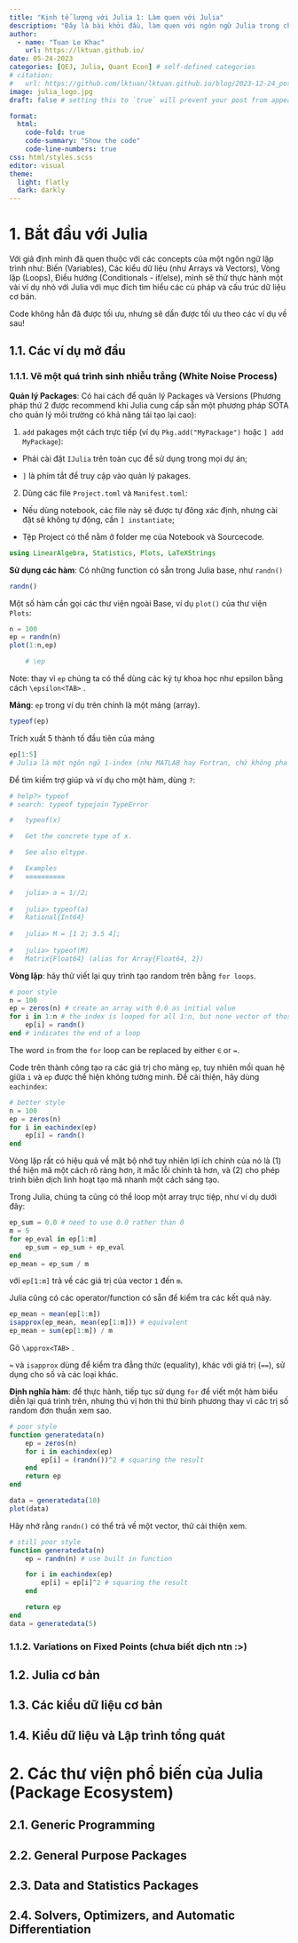 ---
title: "Kinh tế lượng với Julia 1: Làm quen với Julia"
description: "Đây là bài khởi đầu, làm quen với ngôn ngữ Julia trong chuỗi series các mô hình Kinh tế lượng - [nguồn](https://julia.quantecon.org/)"
author:
  - name: "Tuan Le Khac"
    url: https://lktuan.github.io/
date: 05-24-2023
categories: [QEJ, Julia, Quant Econ] # self-defined categories
# citation: 
#   url: https://github.com/lktuan/lktuan.github.io/blog/2023-12-24_post/
image: julia_logo.jpg
draft: false # setting this to `true` will prevent your post from appearing on your listing page until you're ready!

format: 
  html: 
    code-fold: true
    code-summary: "Show the code"
    code-line-numbers: true
css: html/styles.scss
editor: visual
theme:
  light: flatly
  dark: darkly
---

# 1. Bắt đầu với Julia

Với giả định mình đã quen thuộc với các concepts của một ngôn ngữ lập trình như: Biến (Variables), Các kiểu dữ liệu (như Arrays và Vectors), Vòng lặp (Loops), Điều hướng (Conditionals - if/else), mình sẽ thử thực hành một vài ví dụ nhỏ với Julia với mục đích tìm hiểu các cú pháp và cấu trúc dữ liệu cơ bản.

Code không hẳn đã được tối ưu, nhưng sẽ dần được tối ưu theo các ví dụ về sau!

## 1.1. Các ví dụ mở đầu

### 1.1.1. Vẽ một quá trình sinh nhiễu trắng (White Noise Process)

**Quản lý Packages**: Có hai cách để quản lý Packages và Versions (Phương pháp thứ 2 được recommend khi Julia cung cấp sẵn một phương pháp SOTA cho quản lý môi trường có khả năng tái tạo lại cao):

1.  `add` pakages một cách trực tiếp (ví dụ `Pkg.add("MyPackage")` hoặc `] add MyPackage`):

-   Phải cài đặt `IJulia` trên toàn cục để sử dụng trong mọi dự án;

-   `]` là phím tắt để truy cập vào quản lý pakages.

2.  Dùng các file `Project.toml` và `Manifest.toml`:

-   Nếu dùng notebook, các file này sẽ được tự đông xác định, nhưng cài đặt sẽ không tự động, cần `] instantiate`;

-   Tệp Project có thể nằm ở folder mẹ của Notebook và Sourcecode.

```{julia}
using LinearAlgebra, Statistics, Plots, LaTeXStrings
```

**Sử dụng các hàm**: Có những function có sẵn trong Julia base, như `randn()`

```{julia}
randn()
```

Một số hàm cần gọi các thư viện ngoài Base, ví dụ `plot()` của thư viện `Plots`:

```{julia}
n = 100
ep = randn(n)
plot(1:n,ep)

    # \ep
```

Note: thay vì `ep` chúng ta có thể dùng các ký tự khoa học như epsilon bằng cách `\epsilon<TAB>` .

**Mảng**: `ep` trong ví dụ trên chính là một mảng (array).

```{julia}
typeof(ep)
```

Trích xuất 5 thành tố đầu tiên của mảng

```{julia}
ep[1:5]
# Julia là một ngôn ngữ 1-index (như MATLAB hay Fortran, chứ không phải 0 như Python hay C)
```

Để tìm kiếm trợ giúp và ví dụ cho một hàm, dùng `?`:

```{julia}
# help?> typeof
# search: typeof typejoin TypeError

#   typeof(x)

#   Get the concrete type of x.

#   See also eltype.

#   Examples
#   ≡≡≡≡≡≡≡≡≡≡

#   julia> a = 1//2;
  
#   julia> typeof(a)
#   Rational{Int64}
  
#   julia> M = [1 2; 3.5 4];
  
#   julia> typeof(M)
#   Matrix{Float64} (alias for Array{Float64, 2})
```

**Vòng lặp**: hãy thử viết lại quy trình tạo random trên bằng `for loops`.

```{julia}
# poor style
n = 100 
ep = zeros(n) # create an array with 0.0 as initial value
for i in 1:n # the index is looped for all 1:n, but none vector of those indices is created.
    ep[i] = randn()
end # indicates the end of a loop
```

The word `in` from the `for` loop can be replaced by either `∈` or `=`.

Code trên thành công tạo ra các giá trị cho mảng `ep`, tuy nhiên mối quan hệ giữa `i` và `ep` được thể hiện không tường minh. Để cải thiện, hãy dùng `eachindex`:

```{julia}
# better style
n = 100
ep = zeros(n)
for i in eachindex(ep)
    ep[i] = randn()
end
```

Vòng lặp rất có hiệu quả về mặt bộ nhớ tuy nhiên lợi ích chính của nó là (1) thể hiện mã một cách rõ ràng hơn, ít mắc lỗi chính tả hơn, và (2) cho phép trình biên dịch linh hoạt tạo mã nhanh một cách sáng tạo.

Trong Julia, chúng ta cũng có thể loop một array trực tiệp, như ví dụ dưới đây:

```{julia}
ep_sum = 0.0 # need to use 0.0 rather than 0
m = 5
for ep_eval in ep[1:m]
    ep_sum = ep_sum + ep_eval
end
ep_mean = ep_sum / m
```

với `ep[1:m]` trả về các giá trị của vector `1` đến `m`.

Julia cũng có các operator/function có sẵn để kiểm tra các kết quả này.

```{julia}
ep_mean ≈ mean(ep[1:m])
isapprox(ep_mean, mean(ep[1:m])) # equivalent
ep_mean ≈ sum(ep[1:m]) / m
```

Gõ `\approx<TAB>` .

`≈` và `isapprox` dùng để kiểm tra đẳng thức (equality), khác với giá trị (`==`), sử dụng cho số và các loại khác.

**Định nghĩa hàm**: để thực hành, tiếp tục sử dụng `for` để viết một hàm biểu diễn lại quá trình trên, nhưng thú vị hơn thì thử bình phương thay vì các trị số random đơn thuần xem sao.

```{julia}
# poor style
function generatedata(n)
    ep = zeros(n)
    for i in eachindex(ep)
        ep[i] = (randn())^2 # squaring the result
    end
    return ep
end

data = generatedata(10)
plot(data)
```

Hãy nhớ rằng `randn()` có thể trả về một vector, thử cải thiện xem.

```{julia}
# still poor style
function generatedata(n)
    ep = randn(n) # use built in function

    for i in eachindex(ep)
        ep[i] = ep[i]^2 # squaring the result
    end

    return ep
end
data = generatedata(5)
```

### 1.1.2. Variations on Fixed Points (chưa biết dịch ntn :\>)

## 1.2. Julia cơ bản

## 1.3. Các kiểu dữ liệu cơ bản

## 1.4. Kiểu dữ liệu và Lập trình tổng quát

# 2. Các thư viện phổ biến của Julia (Package Ecosystem)

## 2.1. Generic Programming

## 2.2. General Purpose Packages

## 2.3. Data and Statistics Packages

## 2.4. Solvers, Optimizers, and Automatic Differentiation